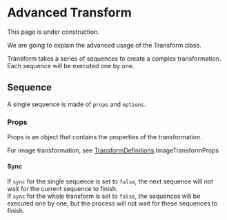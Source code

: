 
# Advanced Transform

<Callout type="warning" emoji="⚠️">
    This page is under construction.
</Callout>

We are going to explain the advanced usage of the Transform class.

Transform takes a series of sequences to create a complex transformation. Each sequence will be executed one by one.  

## Sequence

A single sequence is made of `props` and `options`.

### Props

Props is an object that contains the properties of the transformation.

For image transformation, see [TransformDefinitions](../types/TransformDefinitions).ImageTransformProps

#### Sync

If `sync` for the single sequence is set to `false`, the next sequence will not wait for the current sequence to finish.  
If `sync` for the whole transform is set to `false`, the sequences will be executed one by one, but the process will not wait for these sequences to finish.


